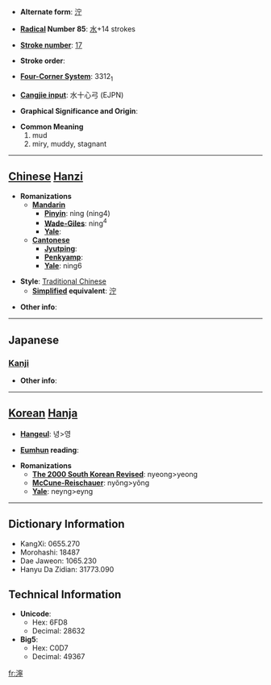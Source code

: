 * '''Alternate form''': [[泞]]

* '''[[Wiktionary:Chinese radical index| Radical]] Number 85''': [[Wiktionary:Chinese radical index 水|水]]+14 strokes

* '''[[Wiktionary:Chinese total strokes index|Stroke number]]''': [[Wiktionary:Chinese total strokes index 17|17]]

* '''Stroke order''': 

* '''[[Wiktionary:Chinese four corner index|Four-Corner System]]''': 3312<sub>1</sub>

* '''[[Wiktionary:Chinese Cangjie index|Cangjie input]]''': 水十心弓 (EJPN)

* '''Graphical Significance and Origin''': 

* '''Common Meaning'''
*#mud
*# miry, muddy, stagnant


----

== [[Chinese]] [[Hanzi]] ==

* '''Romanizations'''
** '''[[Mandarin]]'''
*** '''[[Pinyin]]''': nìng (ning4)
*** '''[[Wade-Giles]]''': ning<sup>4</sup>
*** '''[[Yale]]''': 
** '''[[Cantonese]]'''
*** '''[[Jyutping]]''':
*** '''[[Penkyamp]]''': 
*** '''[[Yale]]''': ning6

* '''Style''': [[Traditional Chinese]] 
** '''[[Simplified Chinese|Simplified]] equivalent''': [[泞]]

* '''Other info''': 

----

==Japanese==
===[[Kanji]]===
{{kanji|on readings=[[ねい]] (nei)
|kun readings=[[ぬかる]] (nukaru)
}}

* '''Other info''':  

----

== [[Korean]] [[Hanja]] ==

* '''[[Hangeul]]''': 녕>영

* '''[[Eumhun]] reading''': 

* '''Romanizations'''
** '''[[The 2000 South Korean Revised Romanization|The 2000 South Korean Revised]]''': nyeong>yeong
** '''[[McCune-Reischauer]]''': nyŏng>yŏng
** '''[[Yale]]''': neyng>eyng

----

== Dictionary Information ==

* KangXi: 0655.270
* Morohashi: 18487
* Dae Jaweon: 1065.230
* Hanyu Da Zidian: 31773.090

== Technical Information ==

* '''Unicode''':
** Hex: 6FD8
** Decimal: 28632
* '''Big5''':
** Hex: C0D7
** Decimal: 49367

[[fr:濘]]
